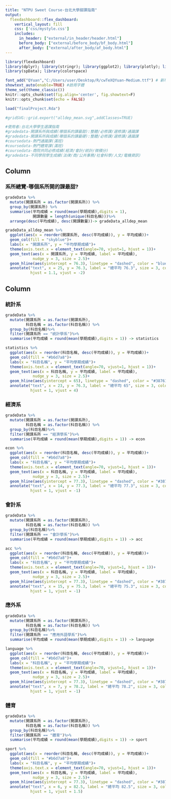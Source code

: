 ```yaml
---
title: "NTPU Sweet Course-台北大學甜課指南"
output: 
  flexdashboard::flex_dashboard:
    vertical_layout: fill
    css: ['css/mystyle.css']
    includes:
      in_header: ["external/in_header/header.html"]
      before_body: ["external/before_body/bf_body.html"]
      after_body: ["external/after_body/af_body.html"]
---
```


```r
library(flexdashboard)
library(dplyr); library(stringr); library(ggplot2); library(plotly); library(lubridate); library(readr); library(tidyr); library(showtext); library(sf); library(osmdata); library(rmapshaper); library(htmlwidgets); library(widgetframe); library(htmltools)
library(spData); library(colorspace)
```

```r
font_add("QYuan","C:/Users/user/Desktop/R/cwTeXQYuan-Medium.ttf") # 新增字體
showtext_auto(enable=TRUE) #啟用字體
theme_set(theme_classic())
knitr::opts_chunk$set(fig.align='center', fig.showtext=F)
knitr::opts_chunk$set(echo = FALSE)
```

```r
load("finalProject.Rda")
```

```r

#gridSVG::grid.export("alldep_mean.svg",addClasses=TRUE)

```

```r
#使用者:台北大學學生選課指南
#gradedata-開課系所與成績(哪個系的課最甜):整體/必修課/選修課/通識課
#gradedata-開課系所與成績(哪個系的課最硬):整體/必修課/選修課/通識課
#coursedata-熱門通識課(滿班)
#coursedata-熱門體育課(滿班)
#coursedata-商院共同必修成績(經濟/會計/統計/微積分)
#gradedata-不同學院學生成績(法律/商/公共事務/社會科學/人文/電機資訊)
```


Column {data-width=650}
-------------------------------------
    
### 系所總覽-哪個系所開的課最甜?
    
```r
gradeData %>% 
  mutate(開課系所 = as.factor(開課系所)) %>%
  group_by(開課系所) %>%
  summarise(平均成績 = round(mean(學期成績),digits = 1),
            開課數量 = length(unique(科目名稱)))%>%
  arrange(desc(平均成績), desc(開課數量))-> gradeData_alldep_mean

gradeData_alldep_mean %>%
  ggplot(aes(x = reorder(開課系所, desc(平均成績)), y = 平均成績))+
  geom_col(fill = "skyblue")+
  labs(x = "開課系所", y = "平均學期成績")+
  theme(axis.text.x = element_text(angle=70, vjust=1, hjust = 1))+
  geom_text(aes(x = 開課系所, y = 平均成績, label = 平均成績),
            nudge_y = 3, size = 2.5)+
  geom_hline(aes(yintercept = 76.3), linetype = "dashed", color = "blue")+
  annotate("text", x = 25, y = 76.3, label = "總平均 76.3", size = 3, color = "blue",
           hjust = 1.1, vjust = -2)


```



Column {.tabset}
-------------------------------------

### 統計系

```r
gradeData %>% 
  mutate(開課系所 = as.factor(開課系所),
         科目名稱 = as.factor(科目名稱)) %>%
  group_by(科目名稱)%>%
  filter(開課系所 == "統計學系")%>%
  summarise(平均成績 = round(mean(學期成績),digits = 1)) -> statistics

statistics %>%
  ggplot(aes(x = reorder(科目名稱, desc(平均成績)), y = 平均成績))+
  geom_col(fill = "#b6d7a8")+
  labs(x = "科目名稱", y = "平均學期成績")+
  theme(axis.text.x = element_text(angle=70, vjust=1, hjust = 1))+
  geom_text(aes(x = 科目名稱, y = 平均成績, label = 平均成績),
            nudge_y = 3, size = 2.5)+
  geom_hline(aes(yintercept = 65), linetype = "dashed", color = "#38761d")+
  annotate("text", x = 23, y = 76.3, label = "總平均 65", size = 3, color = "#38761d",
           hjust = 1, vjust = 4)


```   
 


### 經濟系

```r
gradeData %>% 
  mutate(開課系所 = as.factor(開課系所),
         科目名稱 = as.factor(科目名稱)) %>%
  group_by(科目名稱)%>%
  filter(開課系所 == "經濟學系")%>%
  summarise(平均成績 = round(mean(學期成績),digits = 1)) -> econ

econ %>%
  ggplot(aes(x = reorder(科目名稱, desc(平均成績)), y = 平均成績))+
  geom_col(fill = "#b6d7a8")+
  labs(x = "科目名稱", y = "平均學期成績")+
  theme(axis.text.x = element_text(angle=70, vjust=1, hjust = 1))+
  geom_text(aes(x = 科目名稱, y = 平均成績, label = 平均成績),
            nudge_y = 3, size = 2.5)+
  geom_hline(aes(yintercept = 77.3), linetype = "dashed", color = "#38761d")+
  annotate("text", x = 14, y = 77.3, label = "總平均 77.3", size = 3, color = "#38761d",
           hjust = 1, vjust = -1)

``` 
   
### 會計系

```r
gradeData %>% 
  mutate(開課系所 = as.factor(開課系所),
         科目名稱 = as.factor(科目名稱)) %>%
  group_by(科目名稱)%>%
  filter(開課系所 == "會計學系")%>%
  summarise(平均成績 = round(mean(學期成績),digits = 1)) -> acc

acc %>%
  ggplot(aes(x = reorder(科目名稱, desc(平均成績)), y = 平均成績))+
  geom_col(fill = "#b6d7a8")+
  labs(x = "科目名稱", y = "平均學期成績")+
  theme(axis.text.x = element_text(angle=70, vjust=1, hjust = 1))+
  geom_text(aes(x = 科目名稱, y = 平均成績, label = 平均成績),
            nudge_y = 3, size = 2.5)+
  geom_hline(aes(yintercept = 77.3), linetype = "dashed", color = "#38761d")+
  annotate("text", x = 15, y = 75.3, label = "總平均 75.3", size = 3, color = "#38761d",
           hjust = 1, vjust = -1)

```   
 

### 應外系
    
```r
gradeData %>% 
  mutate(開課系所 = as.factor(開課系所),
         科目名稱 = as.factor(科目名稱)) %>%
  group_by(科目名稱)%>%
  filter(開課系所 == "應用外語學系")%>%
  summarise(平均成績 = round(mean(學期成績),digits = 1)) -> language

language %>%
  ggplot(aes(x = reorder(科目名稱, desc(平均成績)), y = 平均成績))+
  geom_col(fill = "#b6d7a8")+
  labs(x = "科目名稱", y = "平均學期成績")+
  theme(axis.text.x = element_text(angle=70, vjust=1, hjust = 1))+
  geom_text(aes(x = 科目名稱, y = 平均成績, label = 平均成績),
            nudge_y = 3, size = 2.5)+
  geom_hline(aes(yintercept = 77.3), linetype = "dashed", color = "#38761d")+
  annotate("text", x = 7, y = 78.2, label = "總平均 78.2", size = 3, color = "#38761d",
           hjust = 1, vjust = -1)

```

### 體育
    
```r
gradeData %>% 
  mutate(開課系所 = as.factor(開課系所),
         科目名稱 = as.factor(科目名稱)) %>%
  group_by(科目名稱)%>%
  filter(開課系所 == "體育")%>%
  summarise(平均成績 = round(mean(學期成績),digits = 1)) -> sport

sport %>%
  ggplot(aes(x = reorder(科目名稱, desc(平均成績)), y = 平均成績))+
  geom_col(fill = "#b6d7a8")+
  labs(x = "科目名稱", y = "平均學期成績")+
  theme(axis.text.x = element_text(angle=70, vjust=1, hjust = 1))+
  geom_text(aes(x = 科目名稱, y = 平均成績, label = 平均成績),
            nudge_y = 3, size = 2.5)+
  geom_hline(aes(yintercept = 77.3), linetype = "dashed", color = "#38761d")+
  annotate("text", x = 6, y = 82.5, label = "總平均 82.5", size = 3, color = "#38761d",
           hjust = 1, vjust = 1.5)

```
